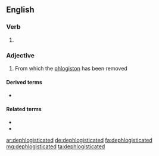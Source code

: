 ==English==

===Verb===
{{head|en|verb form}}

# {{en-past of|dephlogisticate}}

===Adjective===
{{en-adj}}

# {{lb|en|obsolete|chemistry}} From which the [[phlogiston]] has been removed

====Derived terms====
* {{l|en|dephlogisticated air}}

====Related terms====
* {{l|en|dephlogisticate}}
* {{l|en|phlogisticated}}

[[ar:dephlogisticated]]
[[de:dephlogisticated]]
[[fa:dephlogisticated]]
[[mg:dephlogisticated]]
[[ta:dephlogisticated]]